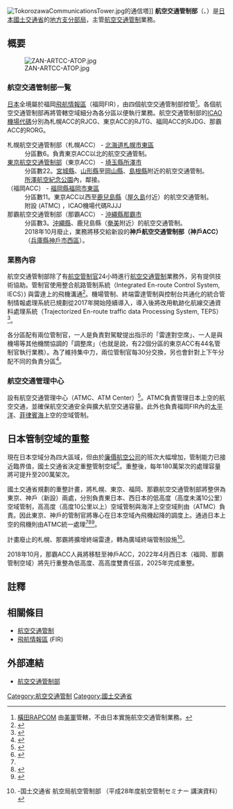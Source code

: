 [[File:TokorozawaCommunicationsTower.jpg|thumb]]的通信塔]]
'''航空交通管制部'''（{{jpn|j=航空交通管制部|hg=こうくうこうつうかんせいぶ}}、{{lang-en|Area Control Center, ACC}}）是[[日本|日本]][[國土交通省|國土交通省]]的[[地方支分部局|地方支分部局]]，主管[[航空交通管制|航空交通管制]]業務。

== 概要 ==
{{Location map+|Japan|width=220|caption=日本的航空交通管制部|places=
  {{Location map~|Japan|lat=43.10|long=141.39|position=left|label=札幌ACC}}
  {{Location map~|Japan|lat=35.80|long=139.48|position=right|label=東京ACC}}
  {{Location map~|Japan|lat=33.67|long=130.39|position=right|label=福岡ACC}}
  {{Location map~|Japan|lat=26.21|long=127.65|position=bottom|label=那霸ACC}}
}}
[[File:ZAN-ARTCC-ATOP.jpg|thumb]]
=== 航空交通管制部一覧 ===
[[日本|日本]]全境屬於福岡[[飛航情報區|飛航情報區]]（福岡FIR），由四個航空交通管制部控管<ref name="横田飛行場-航空路管制">[[橫田飛行場|橫田RAPCOM]]<!--RAPCON(Radar Approach Control)-->由[[美軍|美軍]]管轄，不由日本實施航空交通管制業務。</ref>。各個航空交通管制部再將管轄空域細分為各分區以便執行業務。航空交通管制部的[[國際民航組織機場代碼|ICAO機場代碼]]分別為札幌ACC的RJCG、東京ACC的RJTG、福岡ACC的RJDG、那霸ACC的RORG。

;札幌航空交通管制部（札幌ACC） - [[北海道|北海道]][[札幌市|札幌市]][[東區_(札幌市)|東區]]
:分區數6。負責東京ACC以北的航空交通管制。
;[[東京航空交通管制部|東京航空交通管制部]]（東京ACC） - [[埼玉縣|埼玉縣]][[所澤市|所澤市]]
:分區數22。[[宮城縣|宮城縣]]、[[山形縣|山形縣]]至[[岡山縣|岡山縣]]、[[島根縣|島根縣]]附近的航空交通管制。
:[[所澤航空紀念公園|所澤航空紀念公園]]內，鄰接{{link-ja|所澤航空發源紀念館|所沢航空発祥記念館}}。
;{{link-ja|福岡航空交通管制部|福岡航空交通管制部}}（福岡ACC） - [[福岡縣|福岡縣]][[福岡市|福岡市]][[東區_(福岡市)|東區]]
:分區數11。東京ACC以西至[[鹿兒島縣|鹿兒島縣]]（[[屋久島|屋久島]]付近）的航空交通管制。
:附設{{link-ja|航空交通管理中心|航空交通管理センター}} (ATMC) ，ICAO機場代碼RJJJ
;那霸航空交通管制部（那霸ACC） - [[沖繩縣|沖繩縣]][[那霸市|那霸市]]
:分區數3。[[沖繩縣|沖繩縣]]、鹿兒島縣（[[奄美|奄美]]附近）的航空交通管制。
:2018年10月廢止，業務將移交給新設的'''神戶航空交通管制部（神戶ACC）'''（[[兵庫縣|兵庫縣]][[神戶市|神戶市]][[西區_(神戶市)|西區]]）。

=== 業務內容 ===
航空交通管制部除了有[[航空管制員|航空管制官]]24小時進行[[航空交通管制|航空交通管制]]業務外，另有{{link-ja|航空管制技術官|航空管制技術官}}提供技術協助。管制官使用整合航路管制系統（Integrated En-route Control System, IECS）) 與雷達上的飛機溝通<ref>{{cite web|title=新航空路管制卓システム（IECS）の運用開始について|publisher=国土交通省|url=http://www.mlit.go.jp/report/press/cab13_hh_000011.html|date=2008-11-12|accessdate=2017-05-08|archiveurl=https://web.archive.org/web/20160305144233/http://www.mlit.go.jp/report/press/cab13_hh_000011.html|archivedate=2016-03-05}}</ref>。機場管制、終端雷達管制與控制台共通化的統合管制情報處理系統已規劃從2017年開始陸續導入，導入後將改用軌跡化航線交通資料處理系統（Trajectorized En-route traffic data Processing System, TEPS）<ref name="atcaj">{{cite web|url=http://atcaj.or.jp/wordpress/wp-content/uploads/2017/01/H28_ATCAJ_Seminar_mlit.pdf|title=平成28年度 航空管制セミナー 今後の我が国航空管制の課題と対応（将来の航空交通需要増大への戦略）|publisher=航空交通管制協会|date=2016-10-27|accessdate=2017-05-08|format=pdf|archive-date=2020-11-29|archive-url=https://web.archive.org/web/20201129161300/http://atcaj.or.jp/wordpress/wp-content/uploads/2017/01/H28_ATCAJ_Seminar_mlit.pdf|dead-url=no}}</ref>。

各分區配有兩位管制官，一人是負責對駕駛提出指示的「雷達對空席」、一人是與機場等其他機關協調的「調整席」（也就是說，有22個分區的東京ACC有44名管制官執行業務）。為了維持集中力，兩位管制官每30分交換，另也會針對上下午分配不同的負責分區<ref>{{cite web|title=管制官の一日　航空交通管制部編|publisher=国土交通省|url=http://www.mlit.go.jp/koku/koku_fr14_000005.html|date=2008-11-12|accessdate=2017-05-08|archiveurl=https://web.archive.org/web/20170508174834/http://www.mlit.go.jp/koku/koku_fr14_000005.html|archivedate=2016-10-01}}</ref>。

=== 航空交通管理中心 ===
{{link-ja|福岡航空交通管制部|福岡航空交通管制部}}設有航空交通管理中心（ATMC、ATM Center）<ref>{{cite web|url=http://www.mlit.go.jp:80/koku/15_bf_000345.html|title=航空交通管理センター(ATMセンター)|publisher=国土交通省|accessdate=2017-05-09|archiveurl=https://web.archive.org/web/20161003114117/http://www.mlit.go.jp/koku/15_bf_000345.html|archivedate=2016-10-03|dead-url=no}}</ref>。ATMC負責管理日本上空的航空交通，並確保航空交通安全與擴大航空交通容量。此外也負責福岡FIR內的[[太平洋|太平洋]]、[[菲律賓海|菲律賓海]]上空的空域管制。

== 日本管制空域的重整 ==
現在日本空域分為四大區域，但由於[[廉價航空公司|廉價航空公司]]的班次大幅增加，管制能力已接近臨界值，國土交通省決定重整管制空域<ref>{{cite news|title=航空機の管制空域再編へ　2025年度に200万機対応　国交省|publisher=産経ニュース|url=http://www.sankei.com/life/news/170102/lif1701020022-n1.html|date=2017-01-02|accessdate=2017-05-08|archiveurl=https://web.archive.org/web/20170103131019/http://www.sankei.com/life/news/170102/lif1701020022-n1.html|archivedate=2017-01-03|dead-url=no}}</ref>。重整後，每年180萬架次的處理容量將可提升至200萬架次。

國土交通省規劃的重整計畫，將札幌、東京、福岡、那霸航空交通管制部將整併為東京、神戶（新設）兩處，分別負責東日本、西日本的低高度（高度未滿10公里）空域管制，高高度（高度10公里以上）空域管制與海洋上空空域則由{{link-ja|航空交通管理中心|航空交通管理センター|福岡航空交通管制部（航空交通管理中心）}}（ATMC）負責。因此東京、神戶的管制官將專心在日本空域內飛機起降的調度上。通過日本上空的飛機則由ATMC統一處理<ref name="atcaj" /><ref>{{cite web|url=https://www.mlit.go.jp/common/001017432.pdf|title=航空交通量の増大に対応した管制空域のあり方|publisher=[[國土交通省|國土交通省]]|date=2013-10-30|accessdate=2017-05-08|format=pdf|archive-date=2020-11-01|archive-url=https://web.archive.org/web/20201101034832/https://www.mlit.go.jp/common/001017432.pdf|dead-url=no}}</ref><ref>{{cite news|title=神戸に18年、航空管制施設　西日本低空域を担当|publisher=神戸新聞NEXT|url=https://www.kobe-np.co.jp/news/shakai/201702/0009896757.shtml|date=2017-02-08|accessdate=2017-05-08|archiveurl=https://web.archive.org/web/20170508172245/https://www.kobe-np.co.jp/news/shakai/201702/0009896757.shtml|archivedate=2017-05-08}}</ref>。

計畫廢止的札幌、那霸將擴增終端雷達，轉為廣域終端管制設施<ref>{{PDFlink|[http://atcaj.or.jp/wordpress/wp-content/uploads/2017/01/H28_ATCAJ_Seminar_mlit.pdf 今後の我が国航空管制の課題と対応 （将来の航空交通需要増大への戦略）]}}-国土交通省 航空局航空管制部 （平成28年度航空管制セミナー 講演資料）</ref>。

2018年10月，那霸ACC人員將移駐至神戶ACC，2022年4月西日本（福岡、那霸管制空域）將先行重整為低高度、高高度雙責任區，2025年完成重整。

== 註釋 ==
{{Reflist}}

== 相關條目 ==
*[[航空交通管制|航空交通管制]]
*[[飛航情報區|飛航情報區]] (FIR)

== 外部連結 ==
*[http://www.mlit.go.jp/about/chihokotsukansei.html 航空交通管制部] {{Wayback|url=http://www.mlit.go.jp/about/chihokotsukansei.html |date=20200526052929 }} 

{{國土交通省}}
{{地方支分部局}}

{{DEFAULTSORT:Koukutoutsukanseibu}}
[[Category:航空交通管制|Category:航空交通管制]]
[[Category:國土交通省|Category:國土交通省]]